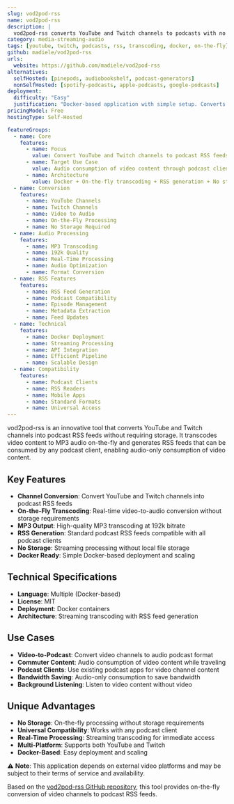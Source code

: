 ```yaml
---
slug: vod2pod-rss
name: vod2pod-rss
description: |
  vod2pod-rss converts YouTube and Twitch channels to podcasts with no storage required. It transcodes VoDs to MP3 192k on the fly and generates RSS feeds for use in podcast clients, providing a way to consume video content as audio podcasts.
category: media-streaming-audio
tags: [youtube, twitch, podcasts, rss, transcoding, docker, on-the-fly]
github: madiele/vod2pod-rss
urls:
  website: https://github.com/madiele/vod2pod-rss
alternatives:
  selfHosted: [pinepods, audiobookshelf, podcast-generators]
  nonSelfHosted: [spotify-podcasts, apple-podcasts, google-podcasts]
deployment:
  difficulty: "Easy"
  justification: "Docker-based application with simple setup. Converts video content to podcast RSS feeds with on-the-fly transcoding."
pricingModel: Free
hostingType: Self-Hosted

featureGroups:
  - name: Core
    features:
      - name: Focus
        value: Convert YouTube and Twitch channels to podcast RSS feeds
      - name: Target Use Case
        value: Audio consumption of video content through podcast clients
      - name: Architecture
        value: Docker + On-the-fly transcoding + RSS generation + No storage
  - name: Conversion
    features:
      - name: YouTube Channels
      - name: Twitch Channels
      - name: Video to Audio
      - name: On-the-Fly Processing
      - name: No Storage Required
  - name: Audio Processing
    features:
      - name: MP3 Transcoding
      - name: 192k Quality
      - name: Real-Time Processing
      - name: Audio Optimization
      - name: Format Conversion
  - name: RSS Features
    features:
      - name: RSS Feed Generation
      - name: Podcast Compatibility
      - name: Episode Management
      - name: Metadata Extraction
      - name: Feed Updates
  - name: Technical
    features:
      - name: Docker Deployment
      - name: Streaming Processing
      - name: API Integration
      - name: Efficient Pipeline
      - name: Scalable Design
  - name: Compatibility
    features:
      - name: Podcast Clients
      - name: RSS Readers
      - name: Mobile Apps
      - name: Standard Formats
      - name: Universal Access
---
```


vod2pod-rss is an innovative tool that converts YouTube and Twitch channels into podcast RSS feeds without requiring storage. It transcodes video content to MP3 audio on-the-fly and generates RSS feeds that can be consumed by any podcast client, enabling audio-only consumption of video content.

## Key Features

- **Channel Conversion**: Convert YouTube and Twitch channels into podcast RSS feeds
- **On-the-Fly Transcoding**: Real-time video-to-audio conversion without storage requirements
- **MP3 Output**: High-quality MP3 transcoding at 192k bitrate
- **RSS Generation**: Standard podcast RSS feeds compatible with all podcast clients
- **No Storage**: Streaming processing without local file storage
- **Docker Ready**: Simple Docker-based deployment and scaling

## Technical Specifications

- **Language**: Multiple (Docker-based)
- **License**: MIT
- **Deployment**: Docker containers
- **Architecture**: Streaming transcoding with RSS feed generation

## Use Cases

- **Video-to-Podcast**: Convert video channels to audio podcast format
- **Commuter Content**: Audio consumption of video content while traveling
- **Podcast Clients**: Use existing podcast apps for video channel content
- **Bandwidth Saving**: Audio-only consumption to save bandwidth
- **Background Listening**: Listen to video content without video

## Unique Advantages

- **No Storage**: On-the-fly processing without storage requirements
- **Universal Compatibility**: Works with any podcast client
- **Real-Time Processing**: Streaming transcoding for immediate access
- **Multi-Platform**: Supports both YouTube and Twitch
- **Docker-Based**: Easy deployment and scaling

⚠️ **Note**: This application depends on external video platforms and may be subject to their terms of service and availability.

Based on the [vod2pod-rss GitHub repository](https://github.com/madiele/vod2pod-rss), this tool provides on-the-fly conversion of video channels to podcast RSS feeds.
